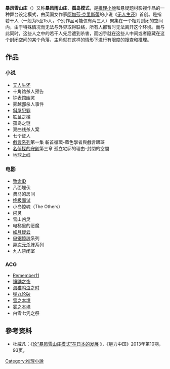 {{original research|time=2015-03-20T13:41:20+00:00}}
'''暴风雪山庄'''（{{lang-en|The snowstorm villa model}}）又称'''暴风雨山庄'''、'''孤岛模式'''，是[[推理小說|推理小說]]和悬疑题材影视作品的一种舞台设定模式，由英国女作家[[阿加莎·克里斯蒂|阿加莎·克里斯蒂]]的小说《[[无人生还|无人生还]]》首创。是指若干人（一般为5至15人，个别作品可能仅有两三人）聚集在一个相对封闭的空间内，由于特殊情况而无法与外界取得联络，所有人都暂时无法离开这个环境。而与此同时，这些人之中的若干人先后遭到杀害，而凶手就在这些人中间或者隐藏在这个封闭空间的某个角落，主角就在这样的情形下进行有限度的搜查和推理。

== 作品 ==
=== 小说 ===
* [[无人生还|无人生还]]
* 十角馆杀人预告
* 钟表馆幽灵
* 雾越邸杀人事件
* [[斜屋犯罪|斜屋犯罪]]
* [[铁鼠之槛|铁鼠之槛]]
* 孤岛之谜
* 双曲线杀人案
* 七个证人
* [[戲言系列|戲言系列]]第一集 斬首循環-藍色學者與戲言跟班
* [[名偵探的守則|名偵探的守則]]第三章 孤立宅邸的理由-封閉的空間
* 地球上线

=== 电影 ===
* [[致命ID|致命ID]]
* 八面埋伏
* 费马的房间
* [[终极面试|终极面试]]
* 小岛惊魂（The Others）
* [[闪灵|闪灵]]
* 雪山凶灵
* 电梯里的恶魔
* [[如月疑云|如月疑云]]
* [[电锯惊魂|电锯惊魂]]系列
* [[异次元杀阵|异次元杀阵]]系列
* 九人禁闭室
=== ACG ===
* [[Remember11|Remember11]]
* [[镰鼬之夜|镰鼬之夜]]
* [[海猫鸣泣之时|海猫鸣泣之时]]
* [[弹丸论破|弹丸论破]]
* [[雪之本境|雪之本境]]
* [[雾之本境|雾之本境]]
* 白雪七凭之祭

== 參考资料 ==
* 杜威凡：《[http://www.cqvip.com/QK/88761X/201310/45928730.html 论“暴风雪山庄模式”在日本的发展] {{Wayback|url=http://www.cqvip.com/QK/88761X/201310/45928730.html |date=20150402101121 }}》，《魅力中国》2013年第10期，93页。
{{推理小說}}
[[Category:推理小說|Category:推理小說]]
